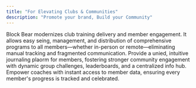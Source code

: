 ```yaml
---
title: "For Elevating Clubs & Communities"
description: "Promote your brand, Build your Community"
---
```


Block Bear modernizes club training delivery and member engagement. It allows easy seing,
management, and distribution of comprehensive programs to all members—whether
in-person or remote—eliminating manual tracking and fragmented communication. Provide a
unied, intuitive journaling plaorm for members, fostering stronger community engagement
with dynamic group challenges, leaderboards, and a centralized info hub. Empower coaches
with instant access to member data, ensuring every member's progress is tracked and
celebrated.
